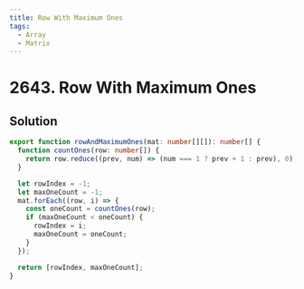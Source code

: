 ```yaml
---
title: Row With Maximum Ones
tags:
  - Array
  - Matrix
---
```


# 2643. Row With Maximum Ones

<Badges>
  <LevelBadge level="easy" />
  <TopicBadge name="Array" slug="array" />
  <TopicBadge name="Matrix" slug="matrix" />
</Badges>

## Solution

```typescript filename="solution.ts" copy
export function rowAndMaximumOnes(mat: number[][]): number[] {
  function countOnes(row: number[]) {
    return row.reduce((prev, num) => (num === 1 ? prev + 1 : prev), 0);
  }

  let rowIndex = -1;
  let maxOneCount = -1;
  mat.forEach((row, i) => {
    const oneCount = countOnes(row);
    if (maxOneCount < oneCount) {
      rowIndex = i;
      maxOneCount = oneCount;
    }
  });

  return [rowIndex, maxOneCount];
}
```

<ProblemLink
  codingSite="leetcode"
  href="https://leetcode.com/problems/row-with-maximum-ones"
  title="Row With Maximum Ones"
/>
